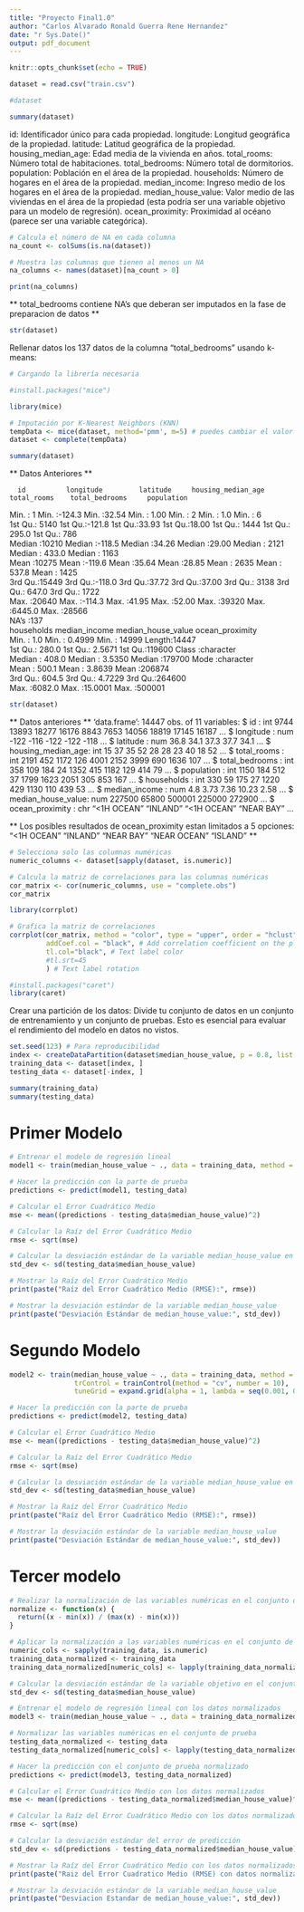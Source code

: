 ```yaml
---
title: "Proyecto Final1.0"
author: "Carlos Alvarado Ronald Guerra Rene Hernandez"
date: "r Sys.Date()"
output: pdf_document
---
```


```r
knitr::opts_chunk$set(echo = TRUE)
```

```r
dataset = read.csv("train.csv")
```

```r
#dataset 
```

```r
summary(dataset)
```

id: Identificador único para cada propiedad.
longitude: Longitud geográfica de la propiedad.
latitude: Latitud geográfica de la propiedad.
housing_median_age: Edad media de la vivienda en años.
total_rooms: Número total de habitaciones.
total_bedrooms: Número total de dormitorios.
population: Población en el área de la propiedad.
households: Número de hogares en el área de la propiedad.
median_income: Ingreso medio de los hogares en el área de la propiedad.
median_house_value: Valor medio de las viviendas en el área de la propiedad (esta podría ser una variable objetivo para un modelo de regresión).
ocean_proximity: Proximidad al océano (parece ser una variable categórica).


```r

# Calcula el número de NA en cada columna
na_count <- colSums(is.na(dataset))

# Muestra las columnas que tienen al menos un NA
na_columns <- names(dataset)[na_count > 0]

print(na_columns)
```

** total_bedrooms contiene NA's que deberan ser imputados en la fase de preparacion de datos **

```r
str(dataset)
```
Rellenar datos los 137 datos de la columna "total_bedrooms" usando k-means:




```r
# Cargando la librería necesaria

#install.packages("mice")

library(mice)

# Imputación por K-Nearest Neighbors (KNN)
tempData <- mice(dataset, method='pmm', m=5) # puedes cambiar el valor de m si es necesario
dataset <- complete(tempData)

```


```r
summary(dataset)
```


** Datos Anteriores **

      id          longitude         latitude     housing_median_age  total_rooms    total_bedrooms     population   
 Min.   :    1   Min.   :-124.3   Min.   :32.54   Min.   : 1.00      Min.   :    2   Min.   :   1.0   Min.   :    6  
 1st Qu.: 5140   1st Qu.:-121.8   1st Qu.:33.93   1st Qu.:18.00      1st Qu.: 1444   1st Qu.: 295.0   1st Qu.:  786  
 Median :10210   Median :-118.5   Median :34.26   Median :29.00      Median : 2121   Median : 433.0   Median : 1163  
 Mean   :10275   Mean   :-119.6   Mean   :35.64   Mean   :28.85      Mean   : 2635   Mean   : 537.8   Mean   : 1425  
 3rd Qu.:15449   3rd Qu.:-118.0   3rd Qu.:37.72   3rd Qu.:37.00      3rd Qu.: 3138   3rd Qu.: 647.0   3rd Qu.: 1722  
 Max.   :20640   Max.   :-114.3   Max.   :41.95   Max.   :52.00      Max.   :39320   Max.   :6445.0   Max.   :28566  
                                                                                     NA's   :137                     
   households     median_income     median_house_value ocean_proximity   
 Min.   :   1.0   Min.   : 0.4999   Min.   : 14999     Length:14447      
 1st Qu.: 280.0   1st Qu.: 2.5671   1st Qu.:119600     Class :character  
 Median : 408.0   Median : 3.5350   Median :179700     Mode  :character  
 Mean   : 500.1   Mean   : 3.8639   Mean   :206874                       
 3rd Qu.: 604.5   3rd Qu.: 4.7229   3rd Qu.:264600                       
 Max.   :6082.0   Max.   :15.0001   Max.   :500001                      



```r
str(dataset)
```

 ** Datos anteriores **
'data.frame':	14447 obs. of  11 variables:
 $ id                : int  9744 13893 18277 16176 8843 7653 14056 18819 17145 16187 ...
 $ longitude         : num  -122 -116 -122 -122 -118 ...
 $ latitude          : num  36.8 34.1 37.3 37.7 34.1 ...
 $ housing_median_age: int  15 37 35 52 28 28 23 40 18 52 ...
 $ total_rooms       : int  2191 452 1172 126 4001 2152 3999 690 1636 107 ...
 $ total_bedrooms    : int  358 109 184 24 1352 415 1182 129 414 79 ...
 $ population        : int  1150 184 512 37 1799 1623 2051 305 853 167 ...
 $ households        : int  330 59 175 27 1220 429 1130 110 439 53 ...
 $ median_income     : num  4.8 3.73 7.36 10.23 2.58 ...
 $ median_house_value: num  227500 65800 500001 225000 272900 ...
 $ ocean_proximity   : chr  "<1H OCEAN" "INLAND" "<1H OCEAN" "NEAR BAY" ...



** Los posibles resultados de ocean_proximity estan limitados a 5 opciones: "<1H OCEAN"  "INLAND"     "NEAR BAY"   "NEAR OCEAN" "ISLAND"  **

```r
# Selecciona solo las columnas numéricas
numeric_columns <- dataset[sapply(dataset, is.numeric)]

# Calcula la matriz de correlaciones para las columnas numéricas
cor_matrix <- cor(numeric_columns, use = "complete.obs")
cor_matrix
```

```r

library(corrplot)
```

```r
# Grafica la matriz de correlaciones
corrplot(cor_matrix, method = "color", type = "upper", order = "hclust", 
         addCoef.col = "black", # Add correlation coefficient on the plot
         tl.col="black", # Text label color
         #tl.srt=45
         ) # Text label rotation
```
```r
#install.packages("caret")
library(caret)
```



Crear una partición de los datos: Divide tu conjunto de datos en un conjunto de entrenamiento y un conjunto de pruebas. Esto es esencial para evaluar el rendimiento del modelo en datos no vistos.


```r
set.seed(123) # Para reproducibilidad
index <- createDataPartition(dataset$median_house_value, p = 0.8, list = FALSE)
training_data <- dataset[index, ]
testing_data <- dataset[-index, ]
```

```r
summary(training_data)
summary(testing_data)
```
# Primer Modelo

```r
# Entrenar el modelo de regresión lineal
model1 <- train(median_house_value ~ ., data = training_data, method = "lm", trControl = trainControl(method = "cv", number = 10))

# Hacer la predicción con la parte de prueba
predictions <- predict(model1, testing_data)

# Calcular el Error Cuadrático Medio
mse <- mean((predictions - testing_data$median_house_value)^2)

# Calcular la Raíz del Error Cuadrático Medio
rmse <- sqrt(mse)

# Calcular la desviación estándar de la variable median_house_value en el conjunto de datos de prueba
std_dev <- sd(testing_data$median_house_value)

# Mostrar la Raíz del Error Cuadrático Medio
print(paste("Raíz del Error Cuadrático Medio (RMSE):", rmse))

# Mostrar la desviación estándar de la variable median_house_value
print(paste("Desviación Estándar de median_house_value:", std_dev))
```
# Segundo Modelo

```r
model2 <- train(median_house_value ~ ., data = training_data, method = "glmnet",
                trControl = trainControl(method = "cv", number = 10),
                tuneGrid = expand.grid(alpha = 1, lambda = seq(0.001, 0.1, length = 10)))

# Hacer la predicción con la parte de prueba
predictions <- predict(model2, testing_data)

# Calcular el Error Cuadrático Medio
mse <- mean((predictions - testing_data$median_house_value)^2)

# Calcular la Raíz del Error Cuadrático Medio
rmse <- sqrt(mse)

# Calcular la desviación estándar de la variable median_house_value en el conjunto de datos de prueba
std_dev <- sd(testing_data$median_house_value)

# Mostrar la Raíz del Error Cuadrático Medio
print(paste("Raíz del Error Cuadrático Medio (RMSE):", rmse))

# Mostrar la desviación estándar de la variable median_house_value
print(paste("Desviación Estándar de median_house_value:", std_dev))

```
# Tercer modelo
```r
# Realizar la normalización de las variables numéricas en el conjunto de datos
normalize <- function(x) {
  return((x - min(x)) / (max(x) - min(x)))
}

# Aplicar la normalización a las variables numéricas en el conjunto de datos
numeric_cols <- sapply(training_data, is.numeric)
training_data_normalized <- training_data
training_data_normalized[numeric_cols] <- lapply(training_data_normalized[numeric_cols], normalize)

# Calcular la desviación estándar de la variable objetivo en el conjunto de datos de prueba
std_dev <- sd(testing_data$median_house_value)

# Entrenar el modelo de regresión lineal con los datos normalizados
model3 <- train(median_house_value ~ ., data = training_data_normalized, method = "lm", trControl = trainControl(method = "cv", number = 10))

# Normalizar las variables numéricas en el conjunto de prueba
testing_data_normalized <- testing_data
testing_data_normalized[numeric_cols] <- lapply(testing_data_normalized[numeric_cols], normalize)

# Hacer la predicción con el conjunto de prueba normalizado
predictions <- predict(model3, testing_data_normalized)

# Calcular el Error Cuadrático Medio con los datos normalizados
mse <- mean((predictions - testing_data_normalized$median_house_value)^2)

# Calcular la Raíz del Error Cuadrático Medio con los datos normalizados
rmse <- sqrt(mse)

# Calcular la desviación estándar del error de predicción
std_dev <- sd(predictions - testing_data_normalized$median_house_value)

# Mostrar la Raíz del Error Cuadrático Medio con los datos normalizados
print(paste("Raiz del Error Cuadratico Medio (RMSE) con datos normalizados:", rmse))

# Mostrar la desviación estándar de la variable median_house_value
print(paste("Desviacion Estandar de median_house_value:", std_dev))

```

